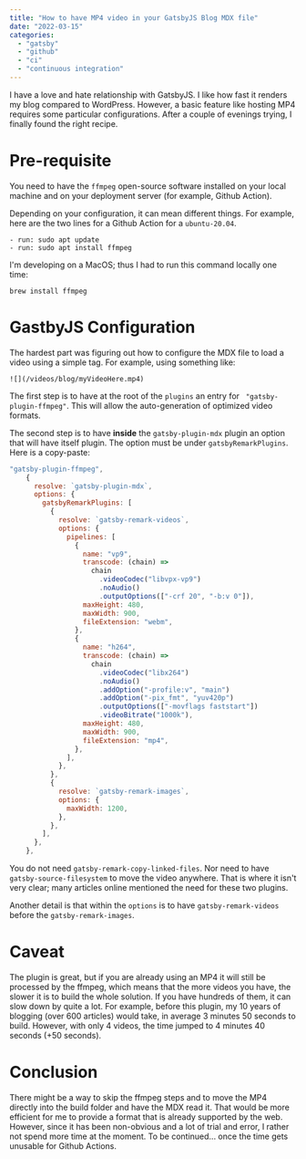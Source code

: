 ```yaml
---
title: "How to have MP4 video in your GatsbyJS Blog MDX file"
date: "2022-03-15"
categories:
  - "gatsby"
  - "github"
  - "ci"
  - "continuous integration"
---
```


I have a love and hate relationship with GatsbyJS. I like how fast it renders my blog compared to WordPress. However, a basic feature like hosting MP4 requires some particular configurations. After a couple of evenings trying, I finally found the right recipe.

# Pre-requisite

You need to have the `ffmpeg` open-source software installed on your local machine and on your deployment server (for example, Github Action).

Depending on your configuration, it can mean different things. For example, here are the two lines for a Github Action for a `ubuntu-20.04`.

```
- run: sudo apt update
- run: sudo apt install ffmpeg
```

I'm developing on a MacOS; thus I had to run this command locally one time:

```
brew install ffmpeg
```

# GastbyJS Configuration

The hardest part was figuring out how to configure the MDX file to load a video using a simple tag. For example, using something like:

```
![](/videos/blog/myVideoHere.mp4)
```

The first step is to have at the root of the `plugins` an entry for ` "gatsby-plugin-ffmpeg"`. This will allow the auto-generation of optimized video formats.

The second step is to have **inside** the `gatsby-plugin-mdx` plugin an option that will have itself plugin. The option must be under `gatsbyRemarkPlugins`. Here is a copy-paste:

```javascript
"gatsby-plugin-ffmpeg",
    {
      resolve: `gatsby-plugin-mdx`,
      options: {
        gatsbyRemarkPlugins: [
          {
            resolve: `gatsby-remark-videos`,
            options: {
              pipelines: [
                {
                  name: "vp9",
                  transcode: (chain) =>
                    chain
                      .videoCodec("libvpx-vp9")
                      .noAudio()
                      .outputOptions(["-crf 20", "-b:v 0"]),
                  maxHeight: 480,
                  maxWidth: 900,
                  fileExtension: "webm",
                },
                {
                  name: "h264",
                  transcode: (chain) =>
                    chain
                      .videoCodec("libx264")
                      .noAudio()
                      .addOption("-profile:v", "main")
                      .addOption("-pix_fmt", "yuv420p")
                      .outputOptions(["-movflags faststart"])
                      .videoBitrate("1000k"),
                  maxHeight: 480,
                  maxWidth: 900,
                  fileExtension: "mp4",
                },
              ],
            },
          },
          {
            resolve: `gatsby-remark-images`,
            options: {
              maxWidth: 1200,
            },
          },
        ],
      },
    },
```

You do not need `gatsby-remark-copy-linked-files`. Nor need to have `gatsby-source-filesystem` to move the video anywhere. That is where it isn't very clear; many articles online mentioned the need for these two plugins.

Another detail is that within the `options` is to have `gatsby-remark-videos` before the `gatsby-remark-images`.

# Caveat

The plugin is great, but if you are already using an MP4 it will still be processed by the ffmpeg, which means that the more videos you have, the slower it is to build the whole solution. If you have hundreds of them, it can slow down by quite a lot. For example, before this plugin, my 10 years of blogging (over 600 articles) would take, in average 3 minutes 50 seconds to build. However, with only 4 videos, the time jumped to 4 minutes 40 seconds (+50 seconds).

# Conclusion

There might be a way to skip the ffmpeg steps and to move the MP4 directly into the build folder and have the MDX read it. That would be more efficient for me to provide a format that is already supported by the web. However, since it has been non-obvious and a lot of trial and error, I rather not spend more time at the moment. To be continued... once the time gets unusable for Github Actions.
